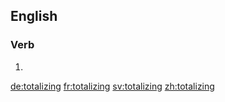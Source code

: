 ==English==

===Verb===
{{head|en|present participle}}

# {{present participle of|totalize|lang=en}}

[[de:totalizing]]
[[fr:totalizing]]
[[sv:totalizing]]
[[zh:totalizing]]